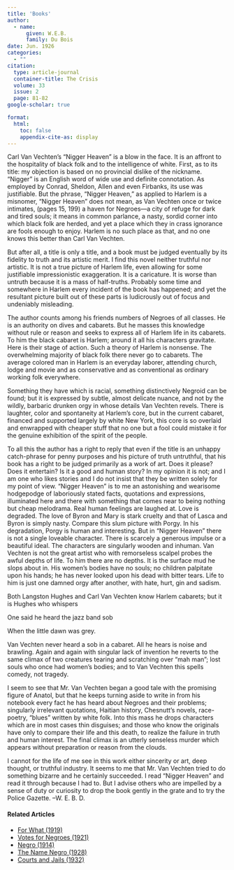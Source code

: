 ```yaml
---
title: 'Books'
author:
  - name:
      given: W.E.B.
      family: Du Bois
date: Jun. 1926
categories: 
  - ""
citation: 
  type: article-journal
  container-title: The Crisis
  volume: 33
  issue: 2
  page: 81-82
google-scholar: true

format:
  html:
    toc: false
    appendix-cite-as: display
---
```




Carl Van Vechten's "Nigger Heaven" is a blow in the face. It is an affront to the hospitality of black folk and to the intelligence of white. First, as to its title: my objection is based on no provincial dislike of the nickname. "Nigger" is an English word of wide use and definite connotation. As employed by Conrad, Sheldon, Allen and even Firbanks, its use was justifiable. But the phrase, "Nigger Heaven," as applied to Harlem is a misnomer, "Nigger Heaven" does not mean, as Van Vechten once or twice intimates, (pages 15, 199) a haven for Negroes---a city of refuge for dark and tired souls; it means in common parlance, a nasty, sordid corner into which black folk are herded, and yet a place which they in crass ignorance are fools enough to enjoy. Harlem is no such place as that, and no one knows this better than Carl Van Vechten. 

But after all, a title is only a title, and a book must be judged eventually by its fidelity to truth and its artistic merit. I find this novel neither truthful nor artistic. It is not a true picture of Harlem life, even allowing for some justifiable impressionistic exaggeration. It is a caricature. It is worse than untruth because it is a mass of half-truths. Probably some time and somewhere in Harlem every incident of the book has happened; and yet the resultant picture built out of these parts is ludicrously out of focus and undeniably misleading. 

The author counts among his friends numbers of Negroes of all classes. He is an authority on dives and cabarets. But he masses this knowledge without rule or reason and seeks to express all of Harlem life in its cabarets. To him the black cabaret is Harlem; around it all his characters gravitate. Here is their stage of action. Such a theory of Harlem is nonsense. The overwhelming majority of black folk there never go to cabarets. The average colored man in Harlem is an everyday laborer, attending church, lodge and movie and as conservative and as conventional as ordinary working folk everywhere. 

Something they have which is racial, something distinctively Negroid can be found; but it is expressed by subtle, almost delicate nuance, and not by the wildly, barbaric drunken orgy in whose details Van Vechten revels. There is laughter, color and spontaneity at Harlem's core, but in the current cabaret, financed and supported largely by white New York, this core is so overlaid and enwrapped with cheaper stuff that no one but a fool could mistake it for the genuine exhibition of the spirit of the people.

To all this the author has a right to reply that even if the title is an unhappy catch-phrase for penny purposes and his picture of truth untruthful, that his book has a right to be judged primarily as a work of art. Does it please? Does it entertain? Is it a good and human story? In my opinion it is not; and I am one who likes stories and I do not insist that they be written solely for my point of view. "Nigger Heaven" is to me an astonishing and wearisome hodgepodge of laboriously stated facts, quotations and expressions, illuminated here and there with something that comes near to being nothing but cheap melodrama. Real human feelings are laughed at. Love is degraded. The love of Byron and Mary is stark cruelty and that of Lasca and Byron is simply nasty. Compare this slum picture with Porgy. In his degradation, Porgy is human and interesting. But in "Nigger Heaven" there is not a single loveable character. There is scarcely a generous impulse or a beautiful ideal. The characters are singularly wooden and inhuman. Van Vechten is not the great artist who with remorseless scalpel probes the awful depths of life. To him there are no depths. It is the surface mud he slops about in. His women's bodies have no souls; no children palpitate upon his hands; he has never looked upon his dead with bitter tears. Life to him is just one damned orgy after another, with hate, hurt, gin and sadism. 

Both Langston Hughes and Carl Van Vechten know Harlem cabarets; but it is Hughes who whispers 

<div class="poem">
<p class="verse">One said he heard the jazz band sob</p>
<p class="verse">When the little dawn was grey.</p>
</div>

Van Vechten never heard a sob in a cabaret. All he hears is noise and brawling. Again and again with singular lack of invention he reverts to the same climax of two creatures tearing and scratching over "mah man"; lost souls who once had women's bodies; and to Van Vechten this spells comedy, not tragedy. 

I seem to see that Mr. Van Vechten began a good tale with the promising figure of Anatol, but that he keeps turning aside to write in from his notebook every fact he has heard about Negroes and their problems; singularly irrelevant quotations, Haitian history, Chesnutt's novels, race-poetry, "blues" written by white folk. Into this mass he drops characters which are in most cases thin disguises; and those who know the originals have only to compare their life and this death, to realize the failure in truth and human interest. The final climax is an utterly senseless murder which appears without preparation or reason from the clouds. 

I cannot for the life of me see in this work either sincerity or art, deep thought, or truthful industry. It seems to me that Mr. Van Vechten tried to do something bizarre and he certainly succeeded. I read "Nigger Heaven" and read it through because I had to. But I advise others who are impelled by a sense of duty or curiosity to drop the book gently in the grate and to try the Police Gazette. <span class="right">--W. E. B. D.</span>

<!-- Similar articles start here -->
<div  class="clear-wrap"></div>

#### Related Articles

* [For What (1919)](/Volumes/17/06/for_what.html)
* [Votes for Negroes (1921)](/Volumes/21/03/votes-for-negroes.html)
* [Negro (1914)](/Volumes/09/02/negro.html)
* [The Name Negro (1928)](/Volumes/35/03/name_negro.html)
* [Courts and Jails (1932)](/Volumes/39/04/courts_and_jails.html)

<!-- Similar articles end here -->